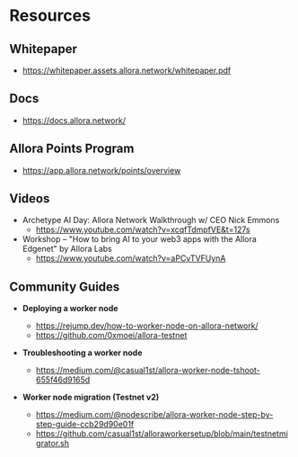 # Resources

## Whitepaper

- https://whitepaper.assets.allora.network/whitepaper.pdf

## Docs

- https://docs.allora.network/

## Allora Points Program

- https://app.allora.network/points/overview

## Videos

- Archetype AI Day: Allora Network Walkthrough w/ CEO Nick Emmons
    - https://www.youtube.com/watch?v=xcqfTdmpfVE&t=127s
- Workshop – "How to bring AI to your web3 apps with the Allora Edgenet" by Allora Labs
    - https://www.youtube.com/watch?v=aPCvTVFUynA

## Community Guides

- **Deploying a worker node**
    - https://rejump.dev/how-to-worker-node-on-allora-network/
    - https://github.com/0xmoei/allora-testnet

- **Troubleshooting a worker node**
    - https://medium.com/@casual1st/allora-worker-node-tshoot-655f46d9165d

- **Worker node migration (Testnet v2)**
    - https://medium.com/@nodescribe/allora-worker-node-step-by-step-guide-ccb29d90e01f
    - https://github.com/casual1st/alloraworkersetup/blob/main/testnetmigrator.sh